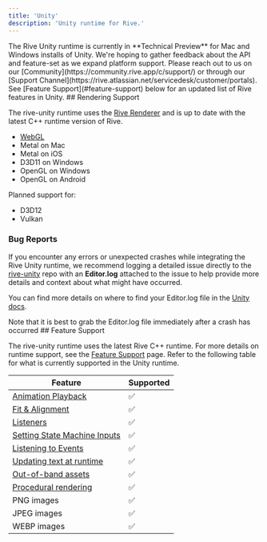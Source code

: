 ```yaml
---
title: 'Unity'
description: 'Unity runtime for Rive.'
---
```



<Note>
 The Rive Unity runtime is currently in **Technical Preview** for Mac and Windows installs of Unity. We're hoping to gather feedback about the API and feature-set as we expand platform support. Please reach out to us on our [Community](https://community.rive.app/c/support/) or through our [Support Channel](https://rive.atlassian.net/servicedesk/customer/portals).
</Note>

<Note>
 See [Feature Support](#feature-support) below for an updated list of Rive features in Unity.
</Note>
## Rendering Support 

The rive-unity runtime uses the [Rive Renderer](https://rive.app/renderer) and is up to date with the latest C++ runtime version of Rive.

- [WebGL](https://github.com/rive-app/rive-unity/blob/main/WEBGL.md)
- Metal on Mac
- Metal on iOS
- D3D11 on Windows
- OpenGL on Windows
- OpenGL on Android

Planned support for:

- D3D12
- Vulkan

### Bug Reports

If you encounter any errors or unexpected crashes while integrating the Rive Unity runtime, we recommend logging a detailed issue directly to the [rive-unity](https://github.com/rive-app/rive-unity/issues) repo with an **Editor.log** attached to the issue to help provide more details and context about what might have occurred.

You can find more details on where to find your Editor.log file in the [Unity docs](https://docs.unity3d.com/Manual/LogFiles.html).

<Note>
 Note that it is best to grab the Editor.log file immediately after a crash has occurred
</Note>
## Feature Support 

The rive-unity runtime uses the latest Rive C++ runtime. For more details on runtime support, see the [Feature Support](/feature-support) page. Refer to the following table for what is currently supported in the Unity runtime.

| **Feature** | **Supported** |
| --- | --- |
| [Animation Playback](/runtimes/animation-playback) | ✅ |
| [Fit & Alignment​](/runtimes/layout#fit) | ✅ |
| [Listeners​](./listeners) | ✅ |
| [Setting State Machine Inputs​](./state-machines) | ✅ |
| [Listening to Events](./rive-events) | ✅ |
| [Updating text at runtime](/runtimes/text) | ✅ |
| [Out-of-band assets](./loading-assets) | ✅ |
| [Procedural rendering](./procedural-rendering) | ✅ |
| PNG images | ✅ |
| JPEG images | ✅ |
| WEBP images | ✅ |

